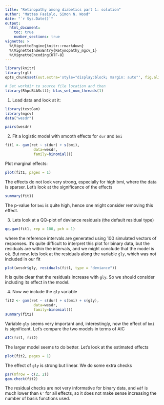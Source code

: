 ```yaml
---
title: "Retinopathy among diabetics part 1: solution"
author: "Matteo Fasiolo, Simon N. Wood"
date: "`r Sys.Date()`"
output: 
  html_document:
    toc: true
    number_sections: true
vignette: >
  %\VignetteEngine{knitr::rmarkdown}
  %\VignetteIndexEntry{Retynopathy_mgcv_1}
  %\VignetteEncoding{UTF-8}
---
```


```r
library(knitr)
library(rgl)
opts_chunk$set(out.extra='style="display:block; margin: auto"', fig.align="center", tidy=FALSE)
```

```r
# Set workdir to source file location and then
library(RhpcBLASctl); blas_set_num_threads(1)
```

1) Load data and look at it:
```r
library(testGam)
library(mgcv)
data("wesdr")

pairs(wesdr)
```

2) Fit a logistic model with smooth effects for `dur` and `bmi`
```r
fit1 <- gam(ret ~ s(dur) + s(bmi), 
             data=wesdr,
             family=binomial())
```

Plot marginal effects:
```r
plot(fit1, pages = 1)
```
The effects do not look very strong, especially for high bmi, where the data is sparser. Let's look at the significance of the effects
```r
summary(fit1)
```
The p-value for `bmi` is quite high, hence one might consider removing this effect.

3) Lets look at a QQ-plot of deviance residuals (the default residual type)
```r
qq.gam(fit1, rep = 100, pch = 1)
```
where the reference intervals are generated using 100 simulated vectors of responses. It's quite difficult to interpret this plot for binary data, but the residuals are within the intervals, and we might conclude that the model is ok. But now, lets look at the residuals along the variable `gly`, which was not included in our fit
```r
plot(wesdr$gly, residuals(fit1, type = "deviance"))
```
It is quite clear that the residuals increase with `gly`. So we should consider including its effect in the model.

4) Now we include the `gly` variable
```r
fit2 <- gam(ret ~ s(dur) + s(bmi) + s(gly), 
             data=wesdr,
             family=binomial())
summary(fit2)
```
Variable `gly` seems very important and, interestingly, now the effect of `bmi` is significant. Let's compare the two models in terms of AIC
```r
AIC(fit1, fit2)
```
The larger model seems to do better. Let's look at the estimated effects
```r
plot(fit2, pages = 1)
```
The effect of `gly` is strong but linear. We do some extra checks 
```r
par(mfrow = c(2, 2))
gam.check(fit2)
```
The residual checks are not very informative for binary data, and `edf` is much lower than `k'` for all effects, so it does not make sense increasing the number of basis functions used. 

